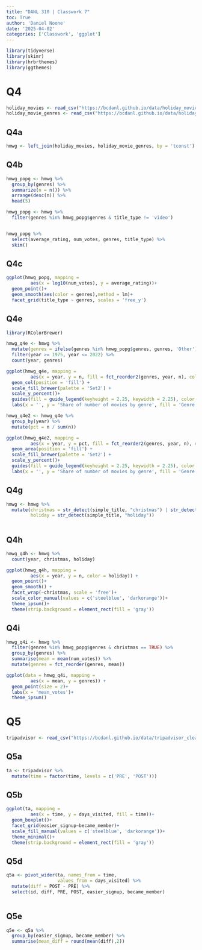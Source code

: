 ```yaml
---
title: "DANL 310 | Classwork 7"
toc: True
author: 'Daniel Noone'
date: '2025-04-02'
categories: ['Classwork', 'ggplot']
---
```

```r
library(tidyverse)
library(skimr)
library(hrbrthemes)
library(ggthemes)
```

# Q4
```r
holiday_movies <- read_csv("https://bcdanl.github.io/data/holiday_movies.csv")
holiday_movie_genres <- read_csv("https://bcdanl.github.io/data/holiday_movie_genres.csv")
```

## Q4a
```r
hmwg <- left_join(holiday_movies, holiday_movie_genres, by = 'tconst')
```

## Q4b
```r
hmwg_popg <- hmwg %>% 
  group_by(genres) %>% 
  summarize(n = n()) %>% 
  arrange(desc(n)) %>% 
  head(5)

hmwg_popg <- hmwg %>% 
  filter(genres %in% hmwg_popg$genres & title_type != 'video')


hmwg_popg %>% 
  select(average_rating, num_votes, genres, title_type) %>% 
  skim()
```

## Q4c
```r
ggplot(hmwg_popg, mapping = 
         aes(x = log10(num_votes), y = average_rating))+
  geom_point()+ 
  geom_smooth(aes(color = genres),method = lm)+
  facet_grid(title_type ~ genres, scales = 'free_y')


```

## Q4e
```r
library(RColorBrewer)

hmwg_q4e <- hmwg %>% 
  mutate(genres = ifelse(genres %in% hmwg_popg$genres, genres, 'Other')) %>% 
  filter(year >= 1975, year <= 2022) %>% 
  count(year, genres)

ggplot(hmwg_q4e, mapping = 
         aes(x = year, y = n, fill = fct_reorder2(genres, year, n), color = fct_reorder2(genres, year, n)))+
  geom_col(position = 'fill') +
  scale_fill_brewer(palette = 'Set2') +
  scale_y_percent()+
  guides(fill = guide_legend(keyheight = 2.25, keywidth = 2.25), color = F)+
  labs(x = '', y = 'Share of number of movies by genre', fill = 'Genre', title = 'How Have Christmas Movie Genres Evolved Over Time?', color = '')
```

```r
hmwg_q4e2 <- hmwg_q4e %>% 
  group_by(year) %>% 
  mutate(pct = n / sum(n))

ggplot(hmwg_q4e2, mapping = 
         aes(x = year, y = pct, fill = fct_reorder2(genres, year, n), color = fct_reorder2(genres, year, n)))+
  geom_area(position = 'fill') +
  scale_fill_brewer(palette = 'Set2') +
  scale_y_percent()+
  guides(fill = guide_legend(keyheight = 2.25, keywidth = 2.25), color = F)+
  labs(x = '', y = 'Share of number of movies by genre', fill = 'Genre', title = 'How Have Christmas Movie Genres Evolved Over Time?', color = '')
```

## Q4g
```r
hmwg <- hmwg %>% 
  mutate(christmas = str_detect(simple_title, "christmas") | str_detect(simple_title, "xmas") | str_detect(simple_title, "x mas"),
         holiday = str_detect(simple_title, "holiday"))
         
```

## Q4h
```r
hmwg_q4h <- hmwg %>% 
  count(year, christmas, holiday)

ggplot(hmwg_q4h, mapping = 
         aes(x = year, y = n, color = holiday)) +
  geom_point()+
  geom_smooth() +
  facet_wrap(~christmas, scale = 'free')+
  scale_color_manual(values = c('steelblue', 'darkorange'))+
  theme_ipsum()+
  theme(strip.background = element_rect(fill = 'gray'))
```

## Q4i
```r
hmwg_q4i <- hmwg %>% 
  filter(genres %in% hmwg_popg$genres & christmas == TRUE) %>% 
  group_by(genres) %>% 
  summarise(mean = mean(num_votes)) %>% 
  mutate(genres = fct_reorder(genres, mean))

ggplot(data = hmwg_q4i, mapping = 
         aes(x = mean, y = genres)) +
  geom_point(size = 2)+
  labs(x = 'mean_votes')+
  theme_ipsum()
```



# Q5
```r
tripadvisor <- read_csv("https://bcdanl.github.io/data/tripadvisor_cleaned.csv")
```

## Q5a
```r

ta <- tripadvisor %>% 
  mutate(time = factor(time, levels = c('PRE', 'POST')))
```

## Q5b
```r
ggplot(ta, mapping = 
         aes(x = time, y = days_visited, fill = time))+
  geom_boxplot()+
  facet_grid(easier_signup~became_member)+
  scale_fill_manual(values = c('steelblue', 'darkorange'))+
  theme_minimal()+
  theme(strip.background = element_rect(fill = 'gray'))
```

## Q5d
```r
q5a <- pivot_wider(ta, names_from = time, 
                   values_from = days_visited) %>% 
  mutate(diff = POST - PRE) %>% 
  select(id, diff, PRE, POST, easier_signup, became_member)
  
```

## Q5e
```r
q5e <- q5a %>% 
  group_by(easier_signup, became_member) %>% 
  summarise(mean_diff = round(mean(diff),2))
```

